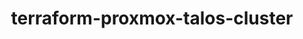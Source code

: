 ---
title: terraform-proxmox-talos-cluster
description: A Terraform module for provisioning a Kubernetes cluster on Proxmox using Talos Linux.
template: splash
hero:
  tagline: A Terraform module for provisioning a Kubernetes cluster on Proxmox using Talos Linux!
  image:
    file: ../../assets/logo.webp
  actions:
    - text: Docs
      link: /terraform-proxmox-talos-cluster/guides/upgrade_talos
      icon: right-arrow
    - text: Github
      link: https://github.com/pascalinthecloud/terraform-proxmox-talos-cluster
      icon: external
      variant: minimal
---